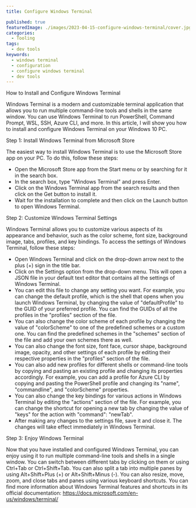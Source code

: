 ```yaml
---
title: Configure Windows Terminal

published: true
featuredImage: ./images/2023-04-15-configure-windows-terminal/cover.jpg
categories:
  - Tooling
tags:
  - dev tools
keywords:
  - windows terminal
  - configuration
  - configure windows terminal
  - dev tools
---
```


How to Install and Configure Windows Terminal

Windows Terminal is a modern and customizable terminal application that allows you to run multiple command-line tools and shells in the same window. You can use Windows Terminal to run PowerShell, Command Prompt, WSL, SSH, Azure CLI, and more. In this article, I will show you how to install and configure Windows Terminal on your Windows 10 PC.

Step 1: Install Windows Terminal from Microsoft Store

The easiest way to install Windows Terminal is to use the Microsoft Store app on your PC. To do this, follow these steps:

- Open the Microsoft Store app from the Start menu or by searching for it in the search box.
- In the search box, type "Windows Terminal" and press Enter.
- Click on the Windows Terminal app from the search results and then click on the Get button to install it.
- Wait for the installation to complete and then click on the Launch button to open Windows Terminal.

Step 2: Customize Windows Terminal Settings

Windows Terminal allows you to customize various aspects of its appearance and behavior, such as the color scheme, font size, background image, tabs, profiles, and key bindings. To access the settings of Windows Terminal, follow these steps:

- Open Windows Terminal and click on the drop-down arrow next to the plus (+) sign in the title bar.
- Click on the Settings option from the drop-down menu. This will open a JSON file in your default text editor that contains all the settings of Windows Terminal.
- You can edit this file to change any setting you want. For example, you can change the default profile, which is the shell that opens when you launch Windows Terminal, by changing the value of "defaultProfile" to the GUID of your preferred profile. You can find the GUIDs of all the profiles in the "profiles" section of the file.
- You can also change the color scheme of each profile by changing the value of "colorScheme" to one of the predefined schemes or a custom one. You can find the predefined schemes in the "schemes" section of the file and add your own schemes there as well.
- You can also change the font size, font face, cursor shape, background image, opacity, and other settings of each profile by editing their respective properties in the "profiles" section of the file.
- You can also add new profiles for different shells or command-line tools by copying and pasting an existing profile and changing its properties accordingly. For example, you can add a profile for Azure CLI by copying and pasting the PowerShell profile and changing its "name", "commandline", and "colorScheme" properties.
- You can also change the key bindings for various actions in Windows Terminal by editing the "actions" section of the file. For example, you can change the shortcut for opening a new tab by changing the value of "keys" for the action with "command": "newTab".
- After making any changes to the settings file, save it and close it. The changes will take effect immediately in Windows Terminal.

Step 3: Enjoy Windows Terminal

Now that you have installed and configured Windows Terminal, you can enjoy using it to run multiple command-line tools and shells in a single window. You can switch between different tabs by clicking on them or using Ctrl+Tab or Ctrl+Shift+Tab. You can also split a tab into multiple panes by using Alt+Shift+Plus (+) or Alt+Shift+Minus (-). You can also resize, move, zoom, and close tabs and panes using various keyboard shortcuts. You can find more information about Windows Terminal features and shortcuts in its official documentation: https://docs.microsoft.com/en-us/windows/terminal/

